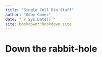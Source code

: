 ```yaml
--- 
title: "Single Cell Bio Stuff"
author: "Adam Gomez"
date: "`r Sys.Date()`"
site: bookdown::bookdown_site
---
```


# Down the rabbit-hole

